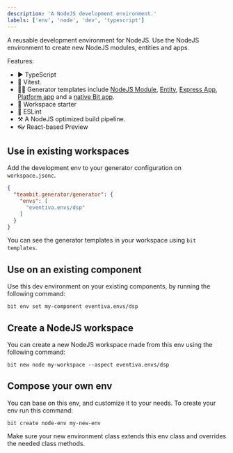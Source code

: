 ```yaml
---
description: 'A NodeJS development environment.'
labels: ['env', 'node', 'dev', 'typescript']
---
```


A reusable development environment for NodeJS.
Use the NodeJS environment to create new NodeJS modules, entities and apps.

Features:
- ▶️ TypeScript
- 🧪 Vitest.
- 🧑‍💻 Generator templates include [NodeJS Module](/), [Entity](/), [Express App](/), [Platform app](/) and a [native Bit app](/).
- 🚀 Workspace starter
- 🦋 ESLint
- ⚒️ A NodeJS optimized build pipeline.
- 👓 React-based Preview

## Use in existing workspaces

Add the development env to your generator configuration on `workspace.jsonc`.

```json
{
  "teambit.generator/generator": {
    "envs": [
      "eventiva.envs/dsp"
    ]
  }
}
```

You can see the generator templates in your workspace using `bit templates`.

## Use on an existing component

Use this dev environment on your existing components, by running the following command:

```
bit env set my-component eventiva.envs/dsp
```


## Create a NodeJS workspace

You can create a new NodeJS workspace made from this env using the following command:

```
bit new node my-workspace --aspect eventiva.envs/dsp
```

## Compose your own env

You can base on this env, and customize it to your needs. To create your env run this command:
```
bit create node-env my-new-env
```

Make sure your new environment class extends this env class and overrides the needed class methods.
